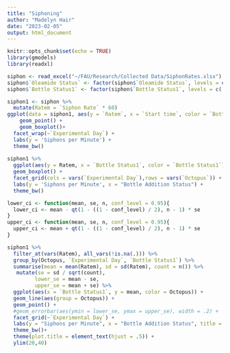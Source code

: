 ```yaml
---
title: "Siphoning"
author: "Madelyn Hair"
date: "2023-02-05"
output: html_document
---
```


```r
knitr::opts_chunk$set(echo = TRUE)
library(gmodels)
library(readxl)
```

```r
siphon <- read_excel("~/FAU/Research/Collected Data/SiphonRates.xlsx")
siphon$`Oleamide Status` <- factor(siphon$`Oleamide Status`, levels = c('pre', 'act', 'post'))
siphon$`Bottle Status1` <- factor(siphon$`Bottle Status1`, levels = c('pre','post'))

siphon1 <- siphon %>%
  mutate(Ratem = `Siphon Rate` * 60)
ggplot(data = siphon1, aes(y = `Ratem`, x = `Start time`, color = `Bottle Status1`)) +
    geom_point() +
    geom_boxplot()+
  facet_wrap(~`Experimental Day`) +
  labs(y = 'Siphons per Minute') +
  theme_bw()
  
siphon1 %>%
  ggplot(aes(y = Ratem, x = `Bottle Status1`, color = `Bottle Status1`)) +
  geom_boxplot() +
  facet_grid(cols = vars(`Experimental Day`),rows = vars(`Octopus`)) +
  labs(y = 'Siphons per Minute', x = "Bottle Addition Status") +
  theme_bw()
```


```r
lower_ci <- function(mean, se, n, conf_level = 0.95){
  lower_ci <- mean - qt(1 - ((1 - conf_level) / 2), n - 1) * se
}
upper_ci <- function(mean, se, n, conf_level = 0.95){
  upper_ci <- mean + qt(1 - ((1 - conf_level) / 2), n - 1) * se
}

siphon1 %>%
  filter_at(vars(Ratem), all_vars(!is.na(.))) %>%
  group_by(Octopus, `Experimental Day`, `Bottle Status1`) %>%
  summarise(mean = mean(Ratem), sd = sd(Ratem), count = n()) %>%
   mutate(se = sd / sqrt(count),
         lower_se = mean - se,
         upper_se = mean + se) %>%
  ggplot(aes(x = `Bottle Status1`, y = mean, color = Octopus)) +
  geom_line(aes(group = Octopus)) + 
  geom_point() + 
  #geom_errorbar(aes(ymin = lower_se, ymax = upper_se), width = .2) +
  facet_grid(~`Experimental Day`) + 
  labs(y = "Siphons per Minute", x = "Bottle Addition Status", title = 'Experimental Day')+
  theme_bw()+
  theme(plot.title = element_text(hjust = .5)) +
  ylim(20,40)
``` 

